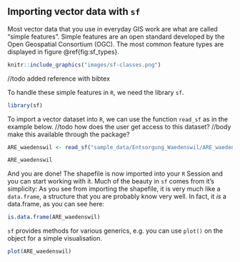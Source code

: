 ## Importing vector data with `sf`

Most vector data that you use in everyday GIS work are what are called "simple features". Simple features are an open standard developed by the Open Geospatial Consortium (OGC). The most common feature types are displayed in figure \@ref{fig:sf_types}.


```r
knitr::include_graphics("images/sf-classes.png")
```
//todo added reference with bibtex

To handle these simple features in `R`, we need the library `sf`. 

```r
library(sf)
```

To import a vector dataset into `R`, we can use the function `read_sf` as in the example below. 
//todo how does the user get access to this dataset? 
//body make this available through the package?
```r

ARE_waedenswil <- read_sf("sample_data/Entsorgung_Waedenswil/ARE_waedenswil.shp")

ARE_waedenswil
```

And you are done! The shapefile is now imported into your `R` Session and you can start working with it. Much of the beauty in `sf` comes from it's simplicity: As you see from importing the shapefile, it is very much like a `data.frame`, a structure that you are probably know very well. In fact, it *is* a data.frame, as you can see here:

```r
is.data.frame(ARE_waedenswil)
```

`sf` provides methods for various generics, e.g. you can use `plot()` on the object for a simple visualisation.

```r
plot(ARE_waedenswil)
```

